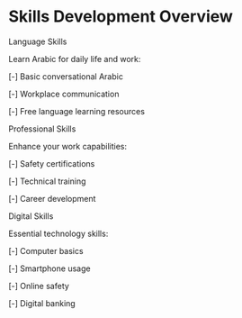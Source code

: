 # Skills Development Overview

<ContentSection>
  <IconHeading icon="graduation-cap">Language Skills</IconHeading>

Learn Arabic for daily life and work:

[-] Basic conversational Arabic

[-] Workplace communication

[-] Free language learning resources

<MoreInfoButton href="/en/skills-learning/language" text="Learn Arabic" />
</ContentSection>

<ContentSection>
  <IconHeading icon="briefcase">Professional Skills</IconHeading>

Enhance your work capabilities:

[-] Safety certifications

[-] Technical training

[-] Career development

<MoreInfoButton href="/en/skills-learning/professional" text="Develop Professional Skills" />
</ContentSection>

<ContentSection>
  <IconHeading icon="computer">Digital Skills</IconHeading>

Essential technology skills:

[-] Computer basics

[-] Smartphone usage

[-] Online safety

[-] Digital banking

<MoreInfoButton href="/en/skills-learning/digital" text="Improve Digital Skills" />
</ContentSection>
